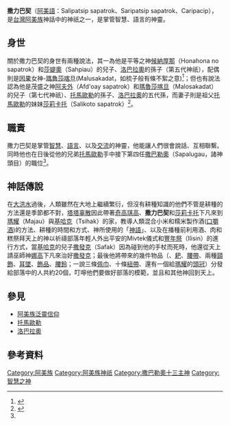 {{noteTA
|G1=阿美族神話
}}

{{Infobox deity
| type = taiwan
| name =撒力巴契
| image = 
| image_size = 
| alt = 
| caption =
| god_of = 智慧和語言之神
| abode = 
| symbol =
| consort = [[瑪魯莎喀旦|瑪魯莎喀旦]]、[[莎莉卡托|莎莉卡托]](疑似)
| parents = 
| siblings = {{ubl|[[托馬歐勒|托馬歐勒]]|[[賽莎曜|賽莎曜]]|[[奧都艾|奧都艾]]|Raprajau|[[莎莉卡托|莎莉卡托]]|[[塔塔辜散|塔塔辜散]]|[[奇高琪高|奇高琪高]]}}
| children = 
| mount = 
|script_name=[[阿美語|阿美語]]|script=Salipatsip sapatrok、Saripatsip sapatrok、Caripacip|father=[[候納厚那|候納厚那]]|mother=[[莎媞奧|莎媞奧]]}}

'''撒力巴契'''（[[阿美語|阿美語]]：Salipatsip sapatrok、Saripatsip sapatrok、Caripacip），是[[台灣|台灣]][[阿美族|阿美族]]神話中的神祇之一，是掌管智慧、語言的神靈。
==身世==
關於撒力巴契的身世有兩種說法，其一為他是平等之神[[候納厚那|候納厚那]]（Honahona no sapatrok）和[[莎媞奧|莎媞奧]]（Sahpiau）的兒子、[[洛巴拉奧|洛巴拉奧]]的孫子（第五代神祇），配偶則是[[決定論|因果]]女神-[[瑪魯莎喀旦|瑪魯莎喀旦]](Malusakadat，如梳子般有條不絮之意)<ref name="阿美族之宗教及神話">{{cite web|author=王崧興|title=馬太安阿美族之宗教及神話|url=https://www.ioe.sinica.edu.tw/mobile/content/Periodicals_Content.aspx?SiteID=530164240637641451&Menuid=530205601306173463&Msid=530207124576460556|publisher=民族學研究所|work=中央研究院|accessdate=1961年 秋季|archive-date=2020-08-25|archive-url=https://web.archive.org/web/20200825054829/https://www.ioe.sinica.edu.tw/mobile/content/Periodicals_Content.aspx?SiteID=530164240637641451&Menuid=530205601306173463&Msid=530207124576460556|dead-url=no}}</ref>；但也有說法認為他是茂盛之神[[阿夫外|阿夫外]]（Afd'oay sapatrok）和[[瑪魯莎喀旦|瑪魯莎喀旦]]（Malosakadat）的兒子（第七代神祇）、[[托馬歐勒|托馬歐勒]]的孫子、[[洛巴拉奧|洛巴拉奧]]的五代孫，而妻子則是祖父[[托馬歐勒|托馬歐勒]]的妹妹[[莎莉卡托|莎莉卡托]]（Salikoto sapatrok）<ref>{{cite web|url=https://aya.ioe.sinica.edu.tw/index.php/Frontend/loreDetail/75|title=Solol alimolo 薩瓦艾摩勒傳|accessdate=1958-10-01|archive-date=2019-10-22|archive-url=https://web.archive.org/web/20191022232638/http://aya.ioe.sinica.edu.tw/index.php/Frontend/loreDetail/75|dead-url=no}}</ref>。

==職責==
撒力巴契是掌管[[智慧|智慧]]、[[語言|語言]]、以及[[交流|交流]]的神靈，他能讓人們很會說話、互相聯繫。同時他也在日後從他的兄弟[[托馬歐勒|托馬歐勒]]手中接下第四任[[撒巴勒奧|撒巴勒奧]]（Sapalugau，諸神頭目）的職位<ref name="阿美族之宗教及神話" />。

== 神話傳說 ==
{{main|四神聯袂}}
在[[大洪水|大洪水]]過後，人類雖然在大地上繼續繁衍，但沒有耕種知識的他們不管是耕種的方法還是季節都不對，[[塔塔辜散|塔塔辜散]]因此帶著[[奇高琪高|奇高琪高]]、'''撒力巴契'''和[[莎莉卡托|莎莉卡托]]下凡來到[[瑪耀|瑪耀]]（Majau）與[[基哈克|基哈克]]（Tsihak）的家，教導人類混合小米和糯米製作酒([[口嚼酒|口嚼酒]])的方法、耕種的時間和方式、神所使用的「[[神語|神語]]」、以及在播種前利用酒、肉和糕祭拜天上的神以祈禱部落年輕人外出平安的Mivtek儀式和[[豐年祭|豐年祭]]（Ilisin）的進行方式，當[[基哈克|基哈克]]的兒子[[撒發克|撒發克]]（Safak）因為碰到他的手杖而死時，他還從天上請巫師神[[娜高|娜高]]下凡來治好[[撒發克|撒發克]]；最後他將帶來的幾件物品（{{link-en|陶罐|Dolium}}、[[耙|耙]]、[[腰帶|腰帶]]、兩種[[項鏈|頸飾]]、[[耳環|耳墜]]、[[飾品|飾品]]、[[腰鈴|腰鈴]]；一說三條[[佩巾|佩巾]]、十條[[紐帶|紐帶]]、還有一個給[[瑪耀|瑪耀]]的[[頭冠|頭冠]]）分發給部落中的人共約20個，叮嚀他們要做好部落的模範，並且和其他神回到天上。

==參見==
*[[阿美族泛靈信仰|阿美族泛靈信仰]]
*[[托馬歐勒|托馬歐勒]]
*[[洛巴拉奧|洛巴拉奧]]

==參考資料==
{{reflist}}
[[Category:阿美族|Category:阿美族]]
[[Category:阿美族神祇|Category:阿美族神祇]]
[[Category:撒巴勒奧十三主神|Category:撒巴勒奧十三主神]]
[[Category:智慧之神|Category:智慧之神]]
